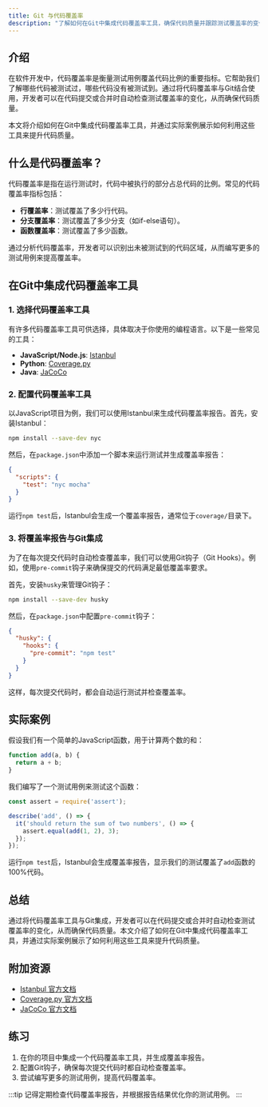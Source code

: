 ```yaml
---
title: Git 与代码覆盖率
description: "了解如何在Git中集成代码覆盖率工具，确保代码质量并跟踪测试覆盖率的变化。"
---
```


## 介绍

在软件开发中，代码覆盖率是衡量测试用例覆盖代码比例的重要指标。它帮助我们了解哪些代码被测试过，哪些代码没有被测试到。通过将代码覆盖率与Git结合使用，开发者可以在代码提交或合并时自动检查测试覆盖率的变化，从而确保代码质量。

本文将介绍如何在Git中集成代码覆盖率工具，并通过实际案例展示如何利用这些工具来提升代码质量。

## 什么是代码覆盖率？

代码覆盖率是指在运行测试时，代码中被执行的部分占总代码的比例。常见的代码覆盖率指标包括：

- **行覆盖率**：测试覆盖了多少行代码。
- **分支覆盖率**：测试覆盖了多少分支（如if-else语句）。
- **函数覆盖率**：测试覆盖了多少函数。

通过分析代码覆盖率，开发者可以识别出未被测试到的代码区域，从而编写更多的测试用例来提高覆盖率。

## 在Git中集成代码覆盖率工具

### 1. 选择代码覆盖率工具

有许多代码覆盖率工具可供选择，具体取决于你使用的编程语言。以下是一些常见的工具：

- **JavaScript/Node.js**: [Istanbul](https://istanbul.js.org/)
- **Python**: [Coverage.py](https://coverage.readthedocs.io/)
- **Java**: [JaCoCo](https://www.eclemma.org/jacoco/)

### 2. 配置代码覆盖率工具

以JavaScript项目为例，我们可以使用Istanbul来生成代码覆盖率报告。首先，安装Istanbul：

```bash
npm install --save-dev nyc
```

然后，在`package.json`中添加一个脚本来运行测试并生成覆盖率报告：

```json
{
  "scripts": {
    "test": "nyc mocha"
  }
}
```

运行`npm test`后，Istanbul会生成一个覆盖率报告，通常位于`coverage/`目录下。

### 3. 将覆盖率报告与Git集成

为了在每次提交代码时自动检查覆盖率，我们可以使用Git钩子（Git Hooks）。例如，使用`pre-commit`钩子来确保提交的代码满足最低覆盖率要求。

首先，安装`husky`来管理Git钩子：

```bash
npm install --save-dev husky
```

然后，在`package.json`中配置`pre-commit`钩子：

```json
{
  "husky": {
    "hooks": {
      "pre-commit": "npm test"
    }
  }
}
```

这样，每次提交代码时，都会自动运行测试并检查覆盖率。

## 实际案例

假设我们有一个简单的JavaScript函数，用于计算两个数的和：

```javascript
function add(a, b) {
  return a + b;
}
```

我们编写了一个测试用例来测试这个函数：

```javascript
const assert = require('assert');

describe('add', () => {
  it('should return the sum of two numbers', () => {
    assert.equal(add(1, 2), 3);
  });
});
```

运行`npm test`后，Istanbul会生成覆盖率报告，显示我们的测试覆盖了`add`函数的100%代码。

## 总结

通过将代码覆盖率工具与Git集成，开发者可以在代码提交或合并时自动检查测试覆盖率的变化，从而确保代码质量。本文介绍了如何在Git中集成代码覆盖率工具，并通过实际案例展示了如何利用这些工具来提升代码质量。

## 附加资源

- [Istanbul 官方文档](https://istanbul.js.org/)
- [Coverage.py 官方文档](https://coverage.readthedocs.io/)
- [JaCoCo 官方文档](https://www.eclemma.org/jacoco/)

## 练习

1. 在你的项目中集成一个代码覆盖率工具，并生成覆盖率报告。
2. 配置Git钩子，确保每次提交代码时都自动检查覆盖率。
3. 尝试编写更多的测试用例，提高代码覆盖率。

:::tip
记得定期检查代码覆盖率报告，并根据报告结果优化你的测试用例。
:::